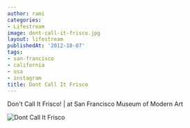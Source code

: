 ```yaml
---
author: rami
categories:
- Lifestream
image: dont-call-it-frisco.jpg
layout: lifestream
publishedAt: '2012-10-07'
tags:
- san-francisco
- california
- usa
- instagram
title: Dont Call It Frisco
---
```


Don't Call It Frisco! | at San Francisco Museum of Modern Art

![Dont Call It Frisco](/assets/images/content/lifestream/dont-call-it-frisco.jpg)
